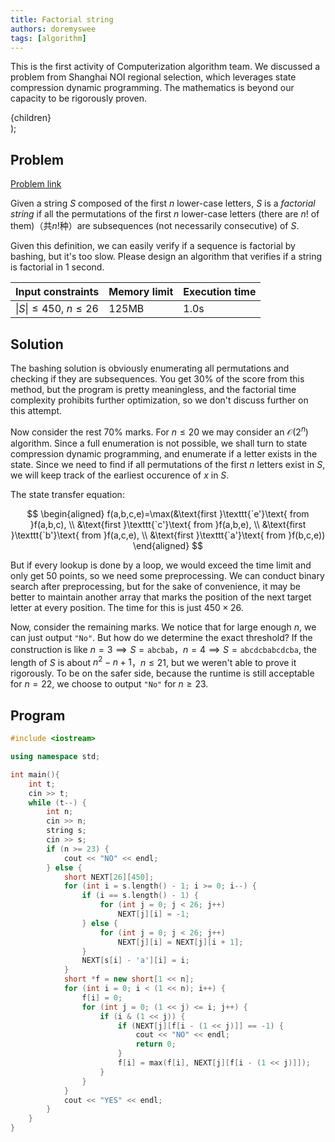 ```yaml
---
title: Factorial string
authors: doremyswee
tags: [algorithm]
---
```


This is the first activity of Computerization algorithm team. We discussed a problem from Shanghai NOI regional selection, which leverages state compression dynamic programming. The mathematics is beyond our capacity to be rigorously proven.

<!--truncate-->

  <div
    style={{
      backgroundColor: color,
      borderRadius: "10px",
      color: "#fff",
      padding: "1em",
      marginBottom: "1em",
      marginTop: "1em",
    }}>
    {children}
  </div>
);

## Problem

<Question color="#1d85c2">
  <a href="https://www.luogu.com.cn/problem/P3989">Problem link</a>

Given a string $S$ composed of the first $n$ lower-case letters, $S$ is a _factorial string_ if all the permutations of the first $n$ lower-case letters (there are $n!$ of them)（共$n!$种）are subsequences (not necessarily consecutive) of $S$.

Given this definition, we can easily verify if a sequence is factorial by bashing, but it's too slow. Please design an algorithm that verifies if a string is factorial in 1 second.

| Input constraints         | Memory limit | Execution time |
| ------------------------- | ------------ | -------------- |
| $\|S\|\le 450$, $n\le 26$ | 125MB        | 1.0s           |

</Question>

## Solution

The bashing solution is obviously enumerating all permutations and checking if they are subsequences. You get 30% of the score from this method, but the program is pretty meaningless, and the factorial time complexity prohibits further optimization, so we don't discuss further on this attempt.

Now consider the rest 70% marks. For $n\le 20$ we may consider an $\mathcal{O}(2^n)$ algorithm. Since a full enumeration is not possible, we shall turn to state compression dynamic programming, and enumerate if a letter exists in the state. Since we need to find if all permutations of the first $n$ letters exist in $S$, we will keep track of the earliest occurence of $x$ in $S$.

The state transfer equation:

$$
  \begin{aligned}
    f(a,b,c,e)=\max(&\text{first }\texttt{`e'}\text{ from }f(a,b,c), \\
    &\text{first }\texttt{`c'}\text{ from }f(a,b,e), \\
    &\text{first }\texttt{`b'}\text{ from }f(a,c,e), \\
    &\text{first }\texttt{`a'}\text{ from }f(b,c,e))
  \end{aligned}
$$

But if every lookup is done by a loop, we would exceed the time limit and only get 50 points, so we need some preprocessing. We can conduct binary search after preprocessing, but for the sake of convenience, it may be better to maintain another array that marks the position of the next target letter at every position. The time for this is just $450\times 26$.

Now, consider the remaining marks. We notice that for large enough $n$, we can just output `"No"`. But how do we determine the exact threshold? If the construction is like $n=3\implies S=\mathtt{abcbab}$，$n=4\implies S=\mathtt{abcdcbabcdcba}$, the length of $S$ is about $n^2-n+1$，$n\le 21$, but we weren't able to prove it rigorously. To be on the safer side, because the runtime is still acceptable for $n=22$, we choose to output `"No"` for $n\ge 23$.

## Program

```cpp
#include <iostream>

using namespace std;

int main(){
    int t;
    cin >> t;
    while (t--) {
        int n;
        cin >> n;
        string s;
        cin >> s;
        if (n >= 23) {
            cout << "NO" << endl;
        } else {
            short NEXT[26][450];
            for (int i = s.length() - 1; i >= 0; i--) {
                if (i == s.length() - 1) {
                    for (int j = 0; j < 26; j++)
                        NEXT[j][i] = -1;
                } else {
                    for (int j = 0; j < 26; j++)
                        NEXT[j][i] = NEXT[j][i + 1];
                }
                NEXT[s[i] - 'a'][i] = i;
            }
            short *f = new short[1 << n];
            for (int i = 0; i < (1 << n); i++) {
                f[i] = 0;
                for (int j = 0; (1 << j) <= i; j++) {
                    if (i & (1 << j)) {
                        if (NEXT[j][f[i - (1 << j)]] == -1) {
                            cout << "NO" << endl;
                            return 0;
                        }
                        f[i] = max(f[i], NEXT[j][f[i - (1 << j)]]);
                    }
                }
            }
            cout << "YES" << endl;
        }
    }
}
```
